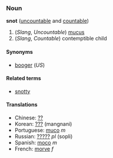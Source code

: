 ===Noun===
'''snot''' ([[uncountable]] and [[countable]])

# (''Slang'', ''Uncountable'') [[mucus]]
# (''Slang'', ''Countable'') contemptible child

====Synonyms====
*[[booger]] (''US'')

====Related terms====
*[[snotty]]

====Translations====
*Chinese: [[??]]
*Korean: [[???]] (mangnani)
*Portuguese: [[muco]] ''m''
*Russian: [[?????]] ''pl'' (sopli)
*Spanish: [[moco]] ''m''
*French: [[morve]] ''f''